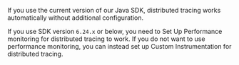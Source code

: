 If you use the current version of our Java SDK, distributed tracing works automatically without additional configuration.

If you use SDK version `6.24.x` or below, you need to <PlatformLink to="/performance/">Set Up Performance</PlatformLink> monitoring for distributed tracing to work. If you do not want to use performance monitoring, you can instead set up <PlatformLink to="/usage/distributed-tracing/custom-instrumentation/">Custom Instrumentation</PlatformLink> for distributed tracing.

